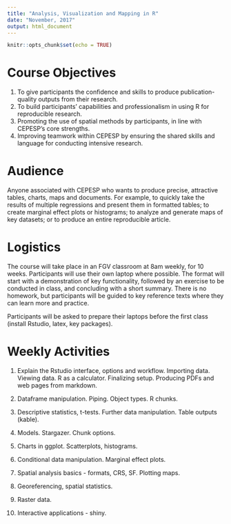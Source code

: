 ```yaml
---
title: "Analysis, Visualization and Mapping in R"
date: "November, 2017"
output: html_document
---
```


```r
knitr::opts_chunk$set(echo = TRUE)
```

# Course Objectives

1. To give participants the confidence and skills to produce publication-quality outputs from their research.
2. To build participants' capabilities and professionalism in using R for reproducible research.
3. Promoting the use of spatial methods by participants, in line with CEPESP's core strengths.
3. Improving teamwork within CEPESP by ensuring the shared skills and language for conducting intensive research.

# Audience
Anyone associated with CEPESP who wants to produce precise, attractive tables, charts, maps and documents. For example, to quickly take the results of multiple regressions and present them in formatted tables; to create marginal effect plots or histograms; to analyze and generate maps of key datasets; or to produce an entire reproducible article. 

# Logistics

The course will take place in an FGV classroom at 8am weekly, for 10 weeks. Participants will use their own laptop where possible. The format will start with a demonstration of key functionality, followed by an exercise to be conducted in class, and concluding with a short summary. There is no homework, but participants will be guided to key reference texts where they can learn more and practice.

Participants will be asked to prepare their laptops before the first class (install Rstudio, latex, key packages).

# Weekly Activities

1. Explain the Rstudio interface, options and workflow. Importing data. Viewing data. R as a calculator. Finalizing setup. Producing PDFs and web pages from markdown. 

2. Dataframe manipulation. Piping. Object types. R chunks.

3. Descriptive statistics, t-tests. Further data manipulation. Table outputs (kable).

4. Models. Stargazer. Chunk options.

5. Charts in ggplot. Scatterplots, histograms.

6. Conditional data manipulation. Marginal effect plots.

7. Spatial analysis basics - formats, CRS, SF. Plotting maps.

8. Georeferencing, spatial statistics. 

9. Raster data. 

10. Interactive applications - shiny. 


